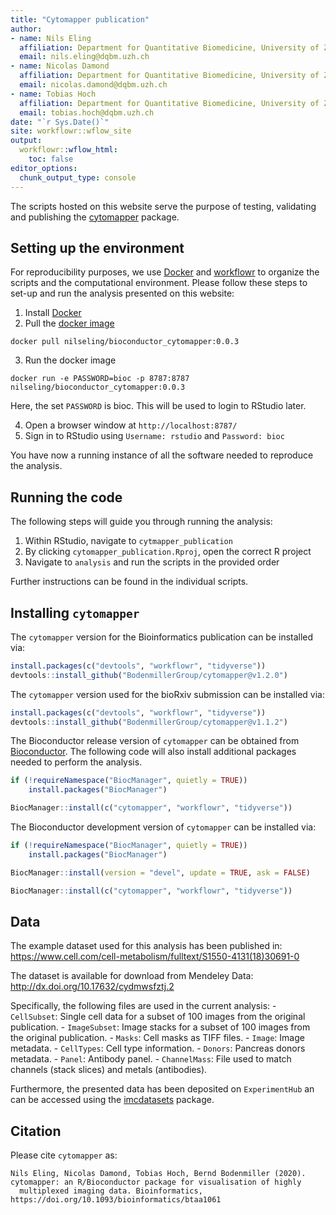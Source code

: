 ```yaml
---
title: "Cytomapper publication"
author:
- name: Nils Eling
  affiliation: Department for Quantitative Biomedicine, University of Zurich
  email: nils.eling@dqbm.uzh.ch
- name: Nicolas Damond
  affiliation: Department for Quantitative Biomedicine, University of Zurich
  email: nicolas.damond@dqbm.uzh.ch
- name: Tobias Hoch
  affiliation: Department for Quantitative Biomedicine, University of Zurich
  email: tobias.hoch@dqbm.uzh.ch
date: "`r Sys.Date()`"
site: workflowr::wflow_site
output:
  workflowr::wflow_html:
    toc: false
editor_options:
  chunk_output_type: console
---
```


The scripts hosted on this website serve the purpose of testing, validating and publishing the [cytomapper](https://www.bioconductor.org/packages/release/bioc/html/cytomapper.html) package.

## Setting up the environment

For reproducibility purposes, we use [Docker](https://www.docker.com/) and [workflowr](https://jdblischak.github.io/workflowr/index.html) to organize the scripts and the computational environment.
Please follow these steps to set-up and run the analysis presented on this website:

1. Install [Docker](https://docs.docker.com/get-docker/)
2. Pull the [docker image](https://hub.docker.com/repository/docker/nilseling/bioconductor_cytomapper/tags?page=1)

```
docker pull nilseling/bioconductor_cytomapper:0.0.3
```

3. Run the docker image

```
docker run -e PASSWORD=bioc -p 8787:8787 nilseling/bioconductor_cytomapper:0.0.3
```

Here, the set `PASSWORD` is bioc. This will be used to login to RStudio later.

4. Open a browser window at `http://localhost:8787/`
5. Sign in to RStudio using `Username: rstudio` and `Password: bioc`

You have now a running instance of all the software needed to reproduce the analysis.

## Running the code

The following steps will guide you through running the analysis:

1. Within RStudio, navigate to `cytmapper_publication`
2. By clicking `cytomapper_publication.Rproj`, open the correct R project
3. Navigate to `analysis` and run the scripts in the provided order

Further instructions can be found in the individual scripts.

## Installing `cytomapper`

The `cytomapper` version for the Bioinformatics publication can be installed via:

```r
install.packages(c("devtools", "workflowr", "tidyverse"))
devtools::install_github("BodenmillerGroup/cytomapper@v1.2.0")
```

The `cytomapper` version used for the bioRxiv submission can be installed via:

```r
install.packages(c("devtools", "workflowr", "tidyverse"))
devtools::install_github("BodenmillerGroup/cytomapper@v1.1.2")
```

The Bioconductor release version of `cytomapper` can be obtained from [Bioconductor](https://www.bioconductor.org/packages/release/bioc/html/cytomapper.html).
The following code will also install additional packages needed to perform the analysis.

```r
if (!requireNamespace("BiocManager", quietly = TRUE))
    install.packages("BiocManager")

BiocManager::install(c("cytomapper", "workflowr", "tidyverse"))
```

The Bioconductor development version of `cytomapper` can be installed via:

```r
if (!requireNamespace("BiocManager", quietly = TRUE))
    install.packages("BiocManager")

BiocManager::install(version = "devel", update = TRUE, ask = FALSE)

BiocManager::install(c("cytomapper", "workflowr", "tidyverse"))
```

## Data

The example dataset used for this analysis has been published in:
[https://www.cell.com/cell-metabolism/fulltext/S1550-4131(18)30691-0](https://www.cell.com/cell-metabolism/fulltext/S1550-4131(18)30691-0)

The dataset is available for download from Mendeley Data: [http://dx.doi.org/10.17632/cydmwsfztj.2](http://dx.doi.org/10.17632/cydmwsfztj.2)

Specifically, the following files are used in the current analysis:
- `CellSubset`: Single cell data for a subset of 100 images from the original publication.
- `ImageSubset`: Image stacks for a subset of 100 images from the original publication.
- `Masks`: Cell masks as TIFF files.
- `Image`: Image metadata.
- `CellTypes`: Cell type information.
- `Donors`: Pancreas donors metadata.
- `Panel`: Antibody panel.
- `ChannelMass`: File used to match channels (stack slices) and metals (antibodies).

Furthermore, the presented data has been deposited on `ExperimentHub` an can be accessed using the [imcdatasets](https://www.bioconductor.org/packages/devel/bioc/html/imcdatasets.html) package.

## Citation

Please cite `cytomapper` as:

```
Nils Eling, Nicolas Damond, Tobias Hoch, Bernd Bodenmiller (2020). cytomapper: an R/Bioconductor package for visualisation of highly
  multiplexed imaging data. Bioinformatics, https://doi.org/10.1093/bioinformatics/btaa1061
```
